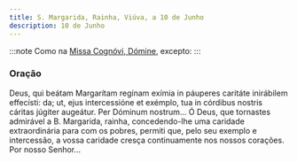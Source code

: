 ```yaml
---
title: S. Margarida, Rainha, Viúva, a 10 de Junho
description: 10 de Junho
---
```


:::note
Como na [Missa Cognóvi, Dómine](/missal/comum/24nemvirgensnemmartires), excepto:
:::

### Oração

<div class="side-by-side not-content">
  <span>
    Deus, qui beátam Margarítam regínam exímia in páuperes caritáte inirábilem
    effecísti: da; ut, ejus intercessióne et exémplo, tua in córdibus nostris
    cáritas júgiter augeátur. Per Dóminum nostrum...
  </span>
  <span>
    Ó Deus, que tornastes admirável a B. Margarida, rainha, concedendo-lhe uma
    caridade extraordinária para com os pobres, permiti que, pelo seu exemplo e
    intercessão, a vossa caridade cresça continuamente nos nossos corações. Por
    nosso Senhor...
  </span>
</div>
